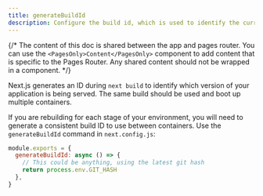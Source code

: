 ```yaml
---
title: generateBuildId
description: Configure the build id, which is used to identify the current build in which your application is being served.
---
```


{/* The content of this doc is shared between the app and pages router. You can use the `<PagesOnly>Content</PagesOnly>` component to add content that is specific to the Pages Router. Any shared content should not be wrapped in a component. */}

Next.js generates an ID during `next build` to identify which version of your application is being served. The same build should be used and boot up multiple containers.

If you are rebuilding for each stage of your environment, you will need to generate a consistent build ID to use between containers. Use the `generateBuildId` command in `next.config.js`:

```jsx filename="next.config.js"
module.exports = {
  generateBuildId: async () => {
    // This could be anything, using the latest git hash
    return process.env.GIT_HASH
  },
}
```
